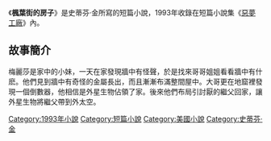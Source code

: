 {{Unreferenced|time=2021-08-18T05:25:28+00:00}}
{{Infobox Book 
|書名      =
楓葉街的房子|圖像      =
|圖像說明  =
|作者      = [[史蒂芬·金|史蒂芬·金]]
|原名      =The House on Maple Street|中文書名  = 
楓葉街的房子|出版地    = {{USA}}
|語言      = [[英語|英語]]
|題材      = [[短篇小說|短篇小說]]<br>[[神秘小說|神秘小說]]
|類型      =
|出版者    = 
|出版日期  = 1993年
}}

《'''楓葉街的房子'''》是史蒂芬·金所寫的短篇小說，1993年收錄在短篇小說集《[[惡夢工廠|惡夢工廠]]》內。
==故事簡介==

梅麗莎是家中的小妹，一天在家發現牆中有怪聲，於是找來哥哥姐姐看看牆中有什麽。他們見到牆中有奇怪的金屬長出，而且漸漸布滿整間屋中。大哥更在地窟裡發現一個倒數器，他相信是外星生物佔領了家。後來他們布局引討厭的繼父回家，讓外星生物將繼父帶到外太空。      

{{惡夢工廠}}

{{史蒂芬·金}}

[[Category:1993年小說|Category:1993年小說]]
[[Category:短篇小說|Category:短篇小說]]
[[Category:美國小說|Category:美國小說]]
[[Category:史蒂芬·金|Category:史蒂芬·金]]